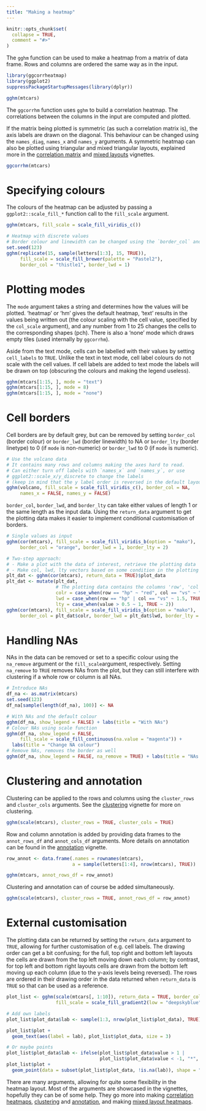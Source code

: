 ```yaml
---
title: "Making a heatmap"
---
```


```r
knitr::opts_chunk$set(
  collapse = TRUE,
  comment = "#>"
)
```

The `gghm` function can be used to make a heatmap from a matrix of data frame. Rows and columns are ordered the same way as in the input.

```r
library(ggcorrheatmap)
library(ggplot2)
suppressPackageStartupMessages(library(dplyr))
```


```r
gghm(mtcars)
```

The `ggcorrhm` function uses `gghm` to build a correlation heatmap. The correlations between the columns in the input are computed and plotted.

If the matrix being plotted is symmetric (as such a correlation matrix is), the axis labels are drawn on the diagonal. This behaviour can be changed using the `names_diag`, `names_x` and `names_y` arguments. A symmetric heatmap can also be plotted using triangular and mixed triangular layouts, explained more in the [correlation matrix](correlation.html) and [mixed layouts](mixed.html) vignettes.

```r
ggcorrhm(mtcars)
```

# Specifying colours

The colours of the heatmap can be adjusted by passing a `ggplot2::scale_fill_*` function call to the `fill_scale` argument.

```r
gghm(mtcars, fill_scale = scale_fill_viridis_c())

# Heatmap with discrete values
# Border colour and linewidth can be changed using the `border_col` and `border_lwd` arguments
set.seed(123)
gghm(replicate(15, sample(letters[1:3], 15, TRUE)),
     fill_scale = scale_fill_brewer(palette = "Pastel2"),
     border_col = "thistle1", border_lwd = 1)
```

# Plotting modes

The `mode` argument takes a string and determines how the values will be plotted. 'heatmap' or 'hm' gives the default heatmap, 'text' results in the values being written out (the colour scaling with the cell value, specified by the `col_scale` argument), and any number from 1 to 25 changes the cells to the corresponding shapes (pch). There is also a 'none' mode which draws empty tiles (used internally by `ggcorrhm`).

Aside from the text mode, cells can be labelled with their values by setting `cell_labels` to `TRUE`. Unlike the text in text mode, cell label colours do not scale with the cell values. If cell labels are added to text mode the labels will be drawn on top (obscuring the colours and making the legend useless).

```r
gghm(mtcars[1:15, ], mode = "text")
gghm(mtcars[1:15, ], mode = 8)
gghm(mtcars[1:15, ], mode = "none")
```

# Cell borders

Cell borders are by default grey, but can be removed by setting `border_col` (border colour) or `border_lwd` (border linewidth) to NA or `border_lty` (border linetype) to 0 (if `mode` is non-numeric) or `border_lwd` to 0 (if `mode` is numeric).

```r
# Use the volcano data
# It contains many rows and columns making the axes hard to read.
# Can either turn off labels with `names_x` and `names_y`, or use
# ggplot2::scale_x/y_discrete to change the labels
# (keep in mind that the y label order is reversed in the default layout and that overwriting the scale can change the label positions)
gghm(volcano, fill_scale = scale_fill_viridis_c(), border_col = NA,
     names_x = FALSE, names_y = FALSE)
```

`border_col`, `border_lwd`, and `border_lty` can take either values of length 1 or the same length as the input data. Using the `return_data` argument to get the plotting data makes it easier to implement conditional customisation of borders.

```r
# Single values as input
gghm(cor(mtcars), fill_scale = scale_fill_viridis_b(option = "mako"),
     border_col = "orange", border_lwd = 1, border_lty = 2)

# Two-step approach:
# - Make a plot with the data of interest, retrieve the plotting data
# - Make col, lwd, lty vectors based on some condition in the plotting data and pass to gghm
plt_dat <- gghm(cor(mtcars), return_data = TRUE)$plot_data
plt_dat <- mutate(plt_dat,
                  # The plotting data contains the columns 'row', 'col', and 'value', so avoid those names
                  colr = case_when(row == "hp" ~ "red", col == "vs" ~ "brown", TRUE ~ "grey"),
                  lwd = case_when(row == "hp" | col == "vs" ~ 1.5, TRUE ~ 0.5),
                  lty = case_when(value > 0.5 ~ 1, TRUE ~ 2))
gghm(cor(mtcars), fill_scale = scale_fill_viridis_b(option = "mako"),
     border_col = plt_dat$colr, border_lwd = plt_dat$lwd, border_lty = plt_dat$lty)
```

# Handling NAs

NAs in the data can be removed or set to a specific colour using the `na_remove` argument or the `fill_scale`argument, respectively. Setting `na_remove` to `TRUE` removes NAs from the plot, but they can still interfere with clustering if a whole row or column is all NAs.

```r
# Introduce NAs
df_na <- as.matrix(mtcars)
set.seed(123)
df_na[sample(length(df_na), 100)] <- NA

# With NAs and the default colour
gghm(df_na, show_legend = FALSE) + labs(title = "With NAs")
# Colour NAs using scale function
gghm(df_na, show_legend = FALSE,
     fill_scale = scale_fill_continuous(na.value = "magenta")) +
  labs(title = "Change NA colour")
# Remove NAs, removes the border as well
gghm(df_na, show_legend = FALSE, na_remove = TRUE) + labs(title = "NAs removed")
```

# Clustering and annotation

Clustering can be applied to the rows and columns using the `cluster_rows` and `cluster_cols` arguments. See the [clustering](cluster.html) vignette for more on clustering.

```r
gghm(scale(mtcars), cluster_rows = TRUE, cluster_cols = TRUE)
```

Row and column annotation is added by providing data frames to the `annot_rows_df` and `annot_cols_df` arguments. More details on annotation can be found in the [annotation](annotation.html) vignette.

```r
row_annot <- data.frame(.names = rownames(mtcars),
                        a = sample(letters[1:4], nrow(mtcars), TRUE))

gghm(mtcars, annot_rows_df = row_annot)
```

Clustering and annotation can of course be added simultaneously.

```r
gghm(scale(mtcars), cluster_rows = TRUE, annot_rows_df = row_annot)
```

# External customisation

The plotting data can be returned by setting the `return_data` argument to `TRUE`, allowing for further customisation of e.g. cell labels. The drawing order can get a bit confusing; for the full, top right and bottom left layouts the cells are drawn from the top left moving down each column; by contrast, for top left and bottom right layouts cells are drawn from the bottom left moving up each column (due to the y-axis levels being reversed). The rows are ordered in their drawing order in the data returned when `return_data` is `TRUE` so that can be used as a reference.

```r
plot_list <- gghm(scale(mtcars[, 1:10]), return_data = TRUE, border_col = NA,
                  fill_scale = scale_fill_gradient2(low = "deepskyblue", mid = "white", high = "salmon"))

# Add own labels
plot_list$plot_data$lab <- sample(1:3, nrow(plot_list$plot_data), TRUE)

plot_list$plot +
  geom_text(aes(label = lab), plot_list$plot_data, size = 3)

# Or maybe points
plot_list$plot_data$lab <- ifelse(plot_list$plot_data$value > 1 |
                                  plot_list$plot_data$value < -1, "*", NA)
plot_list$plot +
  geom_point(data = subset(plot_list$plot_data, !is.na(lab)), shape = "*", size = 4)
```

There are many arguments, allowing for quite some flexibility in the heatmap layout. Most of the arguments are showcased in the vignettes, hopefully they can be of some help. They go more into making [correlation heatmaps](correlation.html), [clustering](clustering.html) and [annotation](annotation.html), and making [mixed layout heatmaps](mixed.html).
